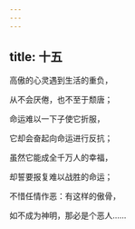 ```yaml
---
---
---
```

title: 十五
---




高傲的心灵遇到生活的重负，

从不会厌倦，也不至于颓唐；

命运难以一下子使它折服，

它却会奋起向命运进行反抗；

虽然它能成全千万人的幸福，

却誓要报复难以战胜的命运；

不惜任情作恶：有这样的傲骨，

如不成为神明，那必是个恶人……